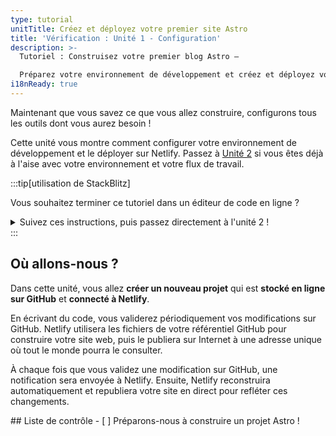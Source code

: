 ```yaml
---
type: tutorial
unitTitle: Créez et déployez votre premier site Astro
title: 'Vérification : Unité 1 - Configuration'
description: >-
  Tutoriel : Construisez votre premier blog Astro —

  Préparez votre environnement de développement et créez et déployez votre premier site Astro
i18nReady: true
---
```




Maintenant que vous savez ce que vous allez construire, configurons tous les outils dont vous aurez besoin !

Cette unité vous montre comment configurer votre environnement de développement et le déployer sur Netlify. Passez à [Unité 2](/fr/tutorial/2-pages/) si vous êtes déjà à l'aise avec votre environnement et votre flux de travail.

:::tip[utilisation de StackBlitz]

Vous souhaitez terminer ce tutoriel dans un éditeur de code en ligne ?
<details>
<summary>Suivez ces instructions, puis passez directement à l'unité 2 !</summary>

**Configuration de StackBlitz**
1. Visitez [astro.new](https://astro.new) et cliquez sur le bouton pour ouvrir le modèle "Empty Project" dans StackBlitz.

2. Cliquez sur "Sign in" en haut à droite pour vous connecter en utilisant vos identifiants GitHub.

3. En haut à gauche de la fenêtre de l'éditeur StackBlitz, cliquez sur "fork" le modèle (enregistrez-le dans votre propre tableau de bord de compte).

4. Attendez que le projet se charge, et vous verrez un aperçu en direct du modèle de "Empty Project".

**Apportez une modification**

Dans le volet des fichiers, vous devriez voir `src/pages/index.astro`. Cliquez pour l'ouvrir, et suivez [Écrivez votre première ligne Astro](/fr/tutorial/1-setup/3/) pour apporter une modification à ce fichier.

**Créez un référentiel GitHub**

1. Appuyez sur le bouton <kbd>Connect Repository</kbd> en haut de votre liste de fichiers, saisissez un nouveau nom pour votre référentiel, puis cliquez sur <kbd>Create repo & push</kbd>.

2. Lorsque vous avez des modifications à valider sur GitHub, un bouton "Commit" apparaîtra en haut à gauche de votre espace de travail. En cliquant dessus, vous pourrez saisir un message de validation et mettre à jour votre référentiel.

**Déployez votre site**

Si vous souhaitez déployer sur Netlify, passez à [Déployez votre site sur le web](/fr/tutorial/1-setup/5/).
Sinon, passez à [Unité 2](/fr/tutorial/2-pages/) pour commencer à construire avec Astro !

</details>
:::

## Où allons-nous ?

Dans cette unité, vous allez **créer un nouveau projet** qui est **stocké en ligne sur GitHub** et **connecté à Netlify**.

En écrivant du code, vous validerez périodiquement vos modifications sur GitHub. Netlify utilisera les fichiers de votre référentiel GitHub pour construire votre site web, puis le publiera sur Internet à une adresse unique où tout le monde pourra le consulter.

À chaque fois que vous validez une modification sur GitHub, une notification sera envoyée à Netlify. Ensuite, Netlify reconstruira automatiquement et republiera votre site en direct pour refléter ces changements.



<Box icon="check-list">
## Liste de contrôle

<Checklist>
- [ ] Préparons-nous à construire un projet Astro !
</Checklist>
</Box>
